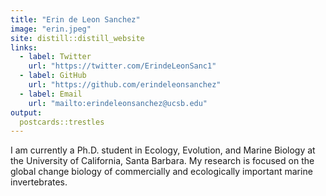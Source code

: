 ```yaml
---
title: "Erin de Leon Sanchez"
image: "erin.jpeg"
site: distill::distill_website
links:
  - label: Twitter
    url: "https://twitter.com/ErindeLeonSanc1"
  - label: GitHub
    url: "https://github.com/erindeleonsanchez"
  - label: Email
    url: "mailto:erindeleonsanchez@ucsb.edu"
output:
  postcards::trestles
---
```

 
I am currently a Ph.D. student in Ecology, Evolution, and Marine Biology at the University of California, Santa Barbara. My research is focused on the global change biology of commercially and ecologically important marine invertebrates.